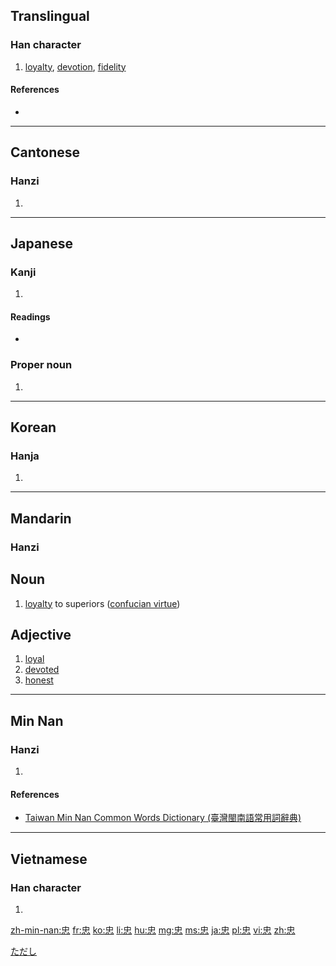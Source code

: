 {{also|中心}}
==Translingual==

===Han character===
{{Han char|rn=61|rad=心|as=04|sn=7|four=5033<sub>6</sub>|canj=中心 (LP)|ids=⿱[[中]][[心]]}}

# [[loyalty]], [[devotion]], [[fidelity]]

====References====
* {{Han ref|kx=0377.130|dkj=10353|dj=0704.060|hdz=42273.150|uh=5FE0|ud=24544|bh=A9BE|bd=43454}}

----

==Cantonese==

===Hanzi===
{{yue-hanzi|jyut=[[zung1]]|y=jung1}}

# {{defn|lang=yue|sort=心04}}

----

==Japanese==

===Kanji===
{{ja-kanji|grade=6|rs=心04}}

# {{defn|lang=ja|sort=心04}}

====Readings====
* {{ja-readings|on=[[ちゅう]] (chū)|kun=[[まごころ]] (magokoro)}}

===Proper noun===
{{ja-pos|k|proper|hira=ただし|rom=Tadashi}}

# {{given name|male|lang=ja}}

[[Category:Japanese male given names|ただし]]

----

==Korean==

===Hanja===
{{ko-hanja|hangeul=충|eumhun=|rv=chung|mr=ch'ung|y=chwung}}

# {{defn|lang=ko|sort=心04}}

----

==Mandarin==

===Hanzi===
{{cmn-hanzi|pin=[[zhōng]] ([[zhong1]])|wg=chung<sup>1</sup>}}

== Noun ==
# [[loyalty]] to superiors ([[w:Confucianism#Loyalty|confucian virtue]])

== Adjective ==
# [[loyal]]
# [[devoted]]
# [[honest]]
----

==Min Nan==

===Hanzi===
{{nan-hanzi|tlpa=[[tiong]] (tiong<sup>1</sup>)}}

# {{defn|lang=nan|sort=心04}}

====References====
*[http://twblg.dict.edu.tw/holodict_new/result_detail.jsp?n_no=3895&curpage=1&sample=%E5%BF%A0&radiobutton=1&querytarget=1&limit=20&pagenum=1&rowcount=17 Taiwan Min Nan Common Words Dictionary (臺灣閩南語常用詞辭典)]

----

==Vietnamese==

===Han character===
{{vi-hantu|[[trung]]|rs=心04}}

# {{defn|lang=vi|sort=心04}}

[[zh-min-nan:忠]]
[[fr:忠]]
[[ko:忠]]
[[li:忠]]
[[hu:忠]]
[[mg:忠]]
[[ms:忠]]
[[ja:忠]]
[[pl:忠]]
[[vi:忠]]
[[zh:忠]]